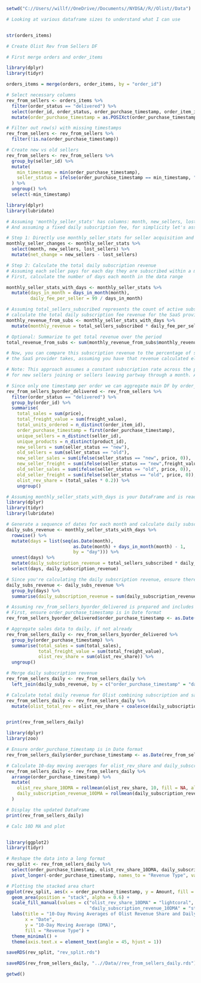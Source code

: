 ```r

setwd("C://Users//willf//OneDrive//Documents//NYDSA//R//Olist//Data")

# Looking at various dataframe sizes to understand what I can use


str(orders_items)

```

```r
# Create Olist Rev from Sellers DF

# First merge orders and order_items

library(dplyr)
library(tidyr)

orders_items = merge(orders, order_items, by = "order_id")

# Select necessary columns
rev_from_sellers <- orders_items %>%
  filter(order_status == "delivered") %>%
  select(order_id, order_status, order_purchase_timestamp, order_item_id, product_id, seller_id, price, freight_value) %>%
  mutate(order_purchase_timestamp = as.POSIXct(order_purchase_timestamp, format = "%Y-%m-%d %H:%M:%S"))

# Filter out row(s) with missing timestamps
rev_from_sellers <- rev_from_sellers %>%
  filter(!is.na(order_purchase_timestamp))

# Create new vs old sellers
rev_from_sellers <- rev_from_sellers %>%
  group_by(seller_id) %>%
  mutate(
    min_timestamp = min(order_purchase_timestamp),
    seller_status = ifelse(order_purchase_timestamp == min_timestamp, "new", "old")
  ) %>%
  ungroup() %>%
  select(-min_timestamp) 


```


```r
library(dplyr)
library(lubridate)

# Assuming 'monthly_seller_stats' has columns: month, new_sellers, lost_sellers, total_sellers_subscribed
# And assuming a fixed daily subscription fee, for simplicity let's assume $99/month as in your example

# Step 1: Directly use monthly_seller_stats for seller acquisition and churn
monthly_seller_changes <- monthly_seller_stats %>%
  select(month, new_sellers, lost_sellers) %>%
  mutate(net_change = new_sellers - lost_sellers)

# Step 2: Calculate the total daily subscription revenue
# Assuming each seller pays for each day they are subscribed within a month
# First, calculate the number of days each month in the data range

monthly_seller_stats_with_days <- monthly_seller_stats %>%
  mutate(days_in_month = days_in_month(month),
         daily_fee_per_seller = 99 / days_in_month)

# Assuming total_sellers_subscribed represents the count of active subscriptions at the end of each month,
# calculate the total daily subscription fee revenue for the SaaS provider
monthly_revenue_from_subs <- monthly_seller_stats_with_days %>%
  mutate(monthly_revenue = total_sellers_subscribed * daily_fee_per_seller * days_in_month)

# Optional: Summarize to get total revenue over the period
total_revenue_from_subs <- sum(monthly_revenue_from_subs$monthly_revenue)

# Now, you can compare this subscription revenue to the percentage of seller sales revenue 
# the SaaS provider takes, assuming you have that revenue calculated elsewhere in `rev_from_sellers`

# Note: This approach assumes a constant subscription rate across the period and does not account for partial months
# for new sellers joining or sellers leaving partway through a month. Adjustments might be necessary for a precise calculation.

```

```r
# Since only one timestamp per order we can aggregate main DF by order_id
rev_from_sellers_byorder_delivered <- rev_from_sellers %>%
  filter(order_status == "delivered") %>%
  group_by(order_id) %>%
  summarise(
    total_sales = sum(price),
    total_freight_value = sum(freight_value),
    total_units_ordered = n_distinct(order_item_id),
    order_purchase_timestamp = first(order_purchase_timestamp),
    unique_sellers = n_distinct(seller_id),
    unique_products = n_distinct(product_id),
    new_sellers = sum(seller_status == "new"),
    old_sellers = sum(seller_status == "old"),
    new_seller_sales = sum(ifelse(seller_status == "new", price, 0)),
    new_seller_freight = sum(ifelse(seller_status == "new",freight_value, 0)),
    old_seller_sales = sum(ifelse(seller_status == "old", price, 0)),
    old_seller_freight = sum(ifelse(seller_status == "old", price, 0)),
    olist_rev_share = (total_sales * 0.2)) %>%
    ungroup()
```

```r
# Assuming monthly_seller_stats_with_days is your DataFrame and is ready for use
library(dplyr)
library(tidyr)
library(lubridate)

# Generate a sequence of dates for each month and calculate daily subscription revenue
daily_subs_revenue <- monthly_seller_stats_with_days %>%
  rowwise() %>%
  mutate(days = list(seq(as.Date(month), 
                         as.Date(month) + days_in_month(month) - 1, 
                         by = "day"))) %>%
  unnest(days) %>%
  mutate(daily_subscription_revenue = total_sellers_subscribed * daily_fee_per_seller) %>%
  select(days, daily_subscription_revenue)

# Since you're calculating the daily subscription revenue, ensure there are no duplicates
daily_subs_revenue <- daily_subs_revenue %>%
  group_by(days) %>%
  summarise(daily_subscription_revenue = sum(daily_subscription_revenue), .groups = 'drop')

```

```r
# Assuming rev_from_sellers_byorder_delivered is prepared and includes daily sales data
# First, ensure order_purchase_timestamp is in Date format
rev_from_sellers_byorder_delivered$order_purchase_timestamp <- as.Date(rev_from_sellers_byorder_delivered$order_purchase_timestamp)

# Aggregate sales data to daily, if not already
rev_from_sellers_daily <- rev_from_sellers_byorder_delivered %>%
  group_by(order_purchase_timestamp) %>%
  summarise(total_sales = sum(total_sales),
            total_freight_value = sum(total_freight_value),
            olist_rev_share = sum(olist_rev_share)) %>%
  ungroup()

# Merge daily subscription revenue
rev_from_sellers_daily <- rev_from_sellers_daily %>%
  left_join(daily_subs_revenue, by = c("order_purchase_timestamp" = "days"))

# Calculate total daily revenue for Olist combining subscription and sales revenue
rev_from_sellers_daily <- rev_from_sellers_daily %>%
  mutate(olist_total_rev = olist_rev_share + coalesce(daily_subscription_revenue, 0))


print(rev_from_sellers_daily)

```

```r
library(dplyr)
library(zoo)

# Ensure order_purchase_timestamp is in Date format
rev_from_sellers_daily$order_purchase_timestamp <- as.Date(rev_from_sellers_daily$order_purchase_timestamp)

# Calculate 10-day moving averages for olist_rev_share and daily_subscription_revenue
rev_from_sellers_daily <- rev_from_sellers_daily %>%
  arrange(order_purchase_timestamp) %>%
  mutate(
    olist_rev_share_10DMA = rollmean(olist_rev_share, 10, fill = NA, align = "right"),
    daily_subscription_revenue_10DMA = rollmean(daily_subscription_revenue, 10, fill = NA, align = "right")
  )

# Display the updated DataFrame
print(rev_from_sellers_daily)

```

```r
# Calc 10D MA and plot


library(ggplot2)
library(tidyr)

# Reshape the data into a long format
rev_split <- rev_from_sellers_daily %>%
  select(order_purchase_timestamp, olist_rev_share_10DMA, daily_subscription_revenue_10DMA) %>%
  pivot_longer(-order_purchase_timestamp, names_to = "Revenue Type", values_to = "Amount")

# Plotting the stacked area chart
ggplot(rev_split, aes(x = order_purchase_timestamp, y = Amount, fill = `Revenue Type`)) +
  geom_area(position = "stack", alpha = 0.6) +
  scale_fill_manual(values = c("olist_rev_share_10DMA" = "lightcoral", 
                               "daily_subscription_revenue_10DMA" = "steelblue")) +
  labs(title = "10-Day Moving Averages of Olist Revenue Share and Daily Subscription Revenue",
       x = "Date",
       y = "10-Day Moving Average (DMA)",
       fill = "Revenue Type") +
  theme_minimal() +
  theme(axis.text.x = element_text(angle = 45, hjust = 1))

saveRDS(rev_split, "rev_split.rds")


```




```r
saveRDS(rev_from_sellers_daily, "..//Data//rev_from_sellers_daily.rds")
```

```r
getwd()
```

